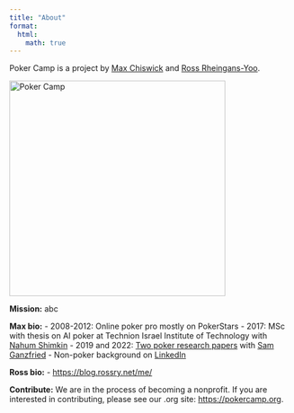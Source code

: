 ```yaml
---
title: "About"
format:
  html:
    math: true
---
```

Poker Camp is a project by [Max Chiswick](mailto:max@poker.camp) and [Ross Rheingans-Yoo](mailto:ross@poker.camp).

<img src="./assets/pcaces.png" alt="Poker Camp" width="384"/>

**Mission:**
abc

**Max bio:**
- 2008-2012: Online poker pro mostly on PokerStars
- 2017: MSc with thesis on AI poker at Technion Israel Institute of Technology with [Nahum Shimkin](https://webee.technion.ac.il/shimkin/index.html)
- 2019 and 2022: [Two poker research papers](https://arxiv.org/search/cs?searchtype=author&query=Chiswick,+M) with [Sam Ganzfried](http://www.ganzfriedresearch.com/)
- Non-poker background on [LinkedIn](https://www.linkedin.com/in/maxchiswick/)

**Ross bio:**
- [https://blog.rossry.net/me/](https://blog.rossry.net/me/)

**Contribute:**
We are in the process of becoming a nonprofit. If you are interested in contributing, please see our .org site: [https://pokercamp.org](https://pokercamp.org). 